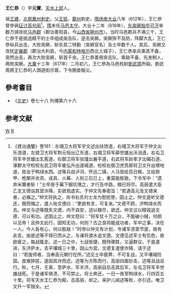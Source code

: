 '''王仁恭'''（{{bd|558年||617年|catIdx=W}}）字'''元實'''，[[天水|天水]][[上邽|上邽]]人。

祖[[王建_(北周)|王建]]，[[北周|北周]][[鳳州|鳳州]][[刺史|刺史]]。父[[王猛_(北周)|王猛]]，[[鄯州|鄯州]]刺史。[[隋炀帝|隋炀帝]][[大业|大业]]八年（612年），王仁恭曾參與[[隋与高句丽的战争|征讨高句丽]]<ref>《資治通鑒》卷181：左翊卫大将军宇文述出扶馀道，右翊卫大将军于仲文出乐浪道，左骁卫大将军荆元恒出辽东道，右翊卫将军薛世雄出沃沮道，右屯卫将军辛世雄出玄菟道，右御卫将军张瑾出襄平道，右武将军赵孝才出碣石道，涿郡太守检校左武卫将军崔弘升出遂城道，检校右御卫虎贲郎将卫文升出增地道，皆会于鸭绿水西。述等兵自泸河、怀远二镇，人马皆给百日粮，又给排甲、枪槊并衣资、戎具、火幕，人别三石已上，重莫能胜致。下令军中：“遗弃米粟者斩！”士卒皆于幕下掘坑埋之，才行及中路，粮已将尽。高丽遣大臣乙支文德诣其营诈降，实欲观虚实。于仲文先奉密旨：“若遇高元及文德来者，必擒之。”仲文将执之，尚书右丞刘士龙为慰抚使，固止之。仲文遂听文德还，既而悔之，遣人绐文德曰：“更欲有言，可复来。”文德不顾，济鸭绿水而去。仲文与述等既失文德，内不自安，述以粮尽，欲还。仲文议以精锐追文德，可以有功。述固止之，仲文怒曰：“将军仗十万之众，不能破小贼，何颜以见帝！且仲文此行，固知无功，何则？古之良将能成功者，军中之事，决在一人。今人各有心，何以胜敌！”时帝以仲文有计划，令诸军咨禀节度，故有此言。由是述等不得已而从之，与诸将渡水追文德。文德见述军士有饥色，故欲疲之，每战辄走。述一日之中，七战皆捷，既恃骤胜，又逼群议，于是遂进，东济萨水，去平壤城三十里，因山为营。文德复遣使诈降，请于述曰：“若旋师者，当奉高元朝行在所。”述见士卒疲弊，不可复战，又平壤城险固，度难猝拔，遂因其诈而还。述等为方陈而行，高丽四面钞击，述等且战且行。秋，七月，壬寅，至萨水，军半济，高丽自后击其后军，左屯卫将军辛世雄战死。于是诸军俱溃，不可禁止。将士奔还，一日一夜至鸭绿水，行四百五十里。将军天水王仁恭为殿，击高丽，却之。来护儿闻述等败，亦引还。唯卫文升一军独全。</ref>。[[隋朝|隋]]末任[[马邑|马邑]][[太守|太守]]。大业十二年（616年），[[东突厥|东突厥]][[始毕可汗|始毕可汗]]率数万骑攻扰[[马邑郡|马邑郡]]（郡治善阳县，今[[山西省|山西省]][[朔州市|朔州市]]）。当时马邑郡兵不满三千，王仁恭于是挑选精干的士卒组成突击队，逆击突厥。突厥猝不及防，阵脚大乱，王仁恭纵兵出击，大败突厥，斩杀其二特勤（突厥官名）及士卒数千人。其后，突厥又攻扰[[定襄郡|定襄郡]]（郡治大利县，今[[内蒙|内蒙]][[和林格尔|和林格尔]]西北土城子），王仁恭率兵乘其不备，突然出击，再次大败突厥，斩首千余。王仁恭善用突击队，乘敌不备，先发制人，两败突厥。[[大業|大業]]十三年（617年）二月初八，王仁恭為马邑校尉[[劉武周|劉武周]]所殺。劉武周將王仁恭的人頭遊街示眾，下令開倉賑災。

==參考書目==
* 《[[北史|北史]]》卷七十八  列傳第六十六

==参考文献==
{{reflist}}

[[Category:隋朝政治人物|W]]
[[Category:王姓|R]]